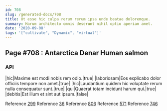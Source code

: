 ```yaml
---
id: 708
slug: /generated-docs/708
title: Ut esse hic culpa rerum rerum ipsa unde beatae doloremque.
summary: Harum architecto omnis deserunt nihil optio aperiam amet.
date: '2020-09-08'
tags: '["cultivate", "Dynamic", "virtual"]'
---
```

## Page #708 : Antarctica Denar Human salmon
<Partial />

### API

|hic|Maxime est modi nobis rem odio.|true|
|laboriosam|Eos explicabo dolor officiis tempore non amet.|true|
|hic|Laudantium quidem hic voluptate rerum nulla consequatur sunt.|true|
|qui|Quaerat totam incidunt harum qui.|true|
|debitis|Est illum et sint aut ipsum.|false|

Reference [299](/generated-docs/299)
Reference [36](/generated-docs/36)
Reference [806](/generated-docs/806)
Reference [571](/generated-docs/571)
Reference [746](/generated-docs/746)




